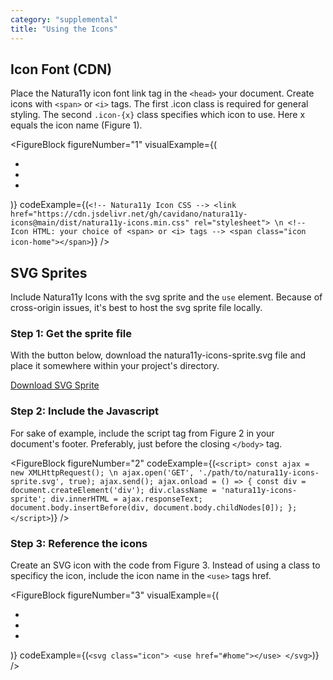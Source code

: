 ```yaml
---
category: "supplemental"
title: "Using the Icons"
---
```


<TextBlock>

## Icon Font (CDN)

Place the Natura11y icon font link tag in the `<head>` your document. Create icons with `<span>` or `<i>` tags. The first .icon class is required for general styling. The second `.icon-{x}` class specifies which icon to use. Here x equals the icon name (Figure 1).

</TextBlock>

<FigureBlock 
    figureNumber="1"
    visualExample={(
        <ul class="ul nav nav--horizontal font-size-lg">
            <li>
                <span class="icon icon-home"></span>
            </li>
            <li>
                <span class="icon icon-heart"></span>
            </li>
            <li>
                <span class="icon icon-info"></span>
            </li>
        </ul>
    )}
    codeExample={(`
        <!-- Natura11y Icon CSS -->
        <link href="https://cdn.jsdelivr.net/gh/cavidano/natura11y-icons@main/dist/natura11y-icons.min.css" rel="stylesheet"> \n
        <!-- Icon HTML: your choice of <span> or <i> tags -->
        <span class="icon icon-home"></span>
    `)}
/>

<Divider id="svg-sprites" />

<TextBlock>

## SVG Sprites

Include Natura11y Icons with the svg sprite and the `use` element. Because of cross-origin issues, it's best to host the svg sprite file locally.

### Step 1: Get the sprite file

With the button below, download the natura11y-icons-sprite.svg file and place it somewhere within your project's directory.

<a
    class="button button--has-icon button--outline font-size-md text-color-link"
    href="/natura11y-icons-sprite.svg"
    download>
    <span class="icon icon-file-download"></span>
    <span class="button__text">
        <span class="Download"></span>
        <span>Download SVG Sprite</span>
    </span>
</a>  

</TextBlock>

<TextBlock>

### Step 2: Include the Javascript

For sake of example, include the script tag from Figure 2 in your document's footer. Preferably, just before the closing `</body>` tag.

</TextBlock>

<FigureBlock 
    figureNumber="2"
    codeExample={(`
    <script>
        const ajax = new XMLHttpRequest(); \n
        ajax.open('GET', './path/to/natura11y-icons-sprite.svg', true);
        ajax.send();
        ajax.onload = () => {
            const div = document.createElement('div');
            div.className = 'natura11y-icons-sprite';
            div.innerHTML = ajax.responseText;
            document.body.insertBefore(div, document.body.childNodes[0]);
        };
    </script>
    `)}
/>

<TextBlock>

### Step 3: Reference the icons

Create an SVG icon with the code from Figure 3. Instead of using a class to specificy the icon, include the icon name in the `<use>` tags href.

</TextBlock>

<FigureBlock 
    figureNumber="3"
    visualExample={(
        <ul class="ul nav nav--horizontal font-size-lg">
            <li>
                <span class="icon icon-home"></span>
            </li>
            <li>
                <span class="icon icon-heart"></span>
            </li>
            <li>
                <span class="icon icon-info"></span>
            </li>
        </ul>
    )}
    codeExample={(`
        <svg class="icon">
            <use href="#home"></use>
        </svg>
    `)}
/>